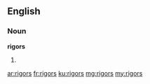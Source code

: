 ==English==

===Noun===
'''rigors'''

# {{context|US}} {{plural of|rigor}}

[[ar:rigors]]
[[fr:rigors]]
[[ku:rigors]]
[[mg:rigors]]
[[my:rigors]]